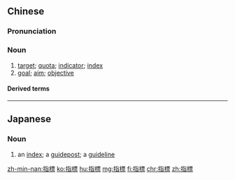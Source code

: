 {{also|指标}}
==Chinese==
{{zh-forms|s=指标}}

===Pronunciation===
{{zh-pron
|m=zhǐbiāo,er=y
|c=zi2 biu1
|mn=qz,twv,zz:chí-phiau/tw,xm:chí-piau
|ma=Zh-zhibiao.ogg
|cat=n
}}

===Noun===
{{zh-noun}}

# [[target]]; [[quota]]; [[indicator]]; [[index]]
# [[goal]]; [[aim]]; [[objective]]

====Derived terms====
{{zh-der|關鍵績效指標}}

{{zh-cat|Intermediate}}

----

==Japanese==
{{ja-kanjitab|指|標}}

===Noun===
{{ja-noun|しひょう}}

# an [[index]]; a [[guidepost]]; a [[guideline]]

[[zh-min-nan:指標]]
[[ko:指標]]
[[hu:指標]]
[[mg:指標]]
[[fi:指標]]
[[chr:指標]]
[[zh:指標]]